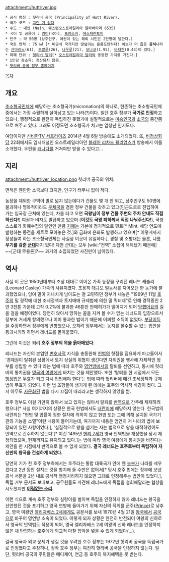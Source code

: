 attachment:/huttriver.jpg

 * 공식 명칭 : 헛리버 공국 (Principality of Hutt River).
 * 국가 코드 : [[그런 거 없다]]
 * 수도 : 내인 (Nain, 웨스턴오스트레일리아 얄라바타라 6535)
 * 국어 및 공용어 : [[영어]](국어), [[프랑스어]], [[에스페란토어]]
 * 인구 : 약 50명 (상주인구. 여권이 있는 해외 시민은 2만명에 달한다.)
 * 국토 면적 : 75 ㎢ [* 비공식 국가지만 땅넓이는 울릉도만하다! 이보다 더 좁은 '''공식'''나라는 [[산마리노]](61), [[투발루]](26), [[나우루]](21), [[모나코]](1.95), [[바티칸]](0.44)이 있다.]
 * 화폐 단위 : [[헛리버 달러]][* [[오스트레일리아 달러]]와 동등한 가치를 가진다.]
 * 1인당 총소득: 정산되지 않음.
 * [http://www.hutt-river-province.com/ 헛리버 공국 정부 홈페이지]

[[목차]]

== 개요 ==
[[초소형국민체]]에 해당하는 초소형국가(micronation)의 하나로, 현존하는 초소형국민체 중에서는 가장 수월하게 살아남고 있는 나라(?)이다. 일단 호주 정부가 '''국가로 인정'''하고 있으나, 행정적으로 완전히 독립하진 못했기에 실질적으로는 [[미승인국]]과 [[소국]]의 중간쯤으로 쳐주고 있다. 그래도 이정도면 초소형국가 치고는 엄청난 인지도다.

여담이지만 [[신비한TV 서프라이즈]] 2014년 4월 6일 방송에도 소개되었다. 또, [[비정상회담]] 22회에서도 임시패널인 오스트레일리아인 [[블레어 윌리엄스|블레어 리차드 윌리엄스]]가 방송에서 이를 소개했다. 우편을 [[캐나다]]를 거쳐야만 받을 수 있다고...
== 지리 ==
attachment:/huttriver_location.png
헛리버 공국의 위치.

면적은 웬만한 소국보다 크지만, 인구가 터무니 없이 적다.

농장을 제외한 구역이 별로 넓지 않는데다가 건물도 몇 개 안 되고, 상주인구도 50명에 불과하나 명목적이라도 [[우체국]]을 겸한 정부 건물을 갖추고 있고(인근도로로 진입하여 가는 입국장 근처에 있는데, 차를 타고 오면 '''국왕님이 정부 건물 주변의 주차 안내도 직접 하신다!''') 여권과 비자도 발급하고 있으며 ('''이것도 국왕 폐하께서 직접 나눠주신다!'''), 국왕 스스로가 화폐수집의 달인인 만큼 [[지폐]]는 기본에 정기적으로 민트[* Mint. 해당 연도에 발행하는 동전을 세트로 모아놓은 것.]와 금화에 은화도 발행하고 있으며[* 이렇게까지 정성들여 하는 초소형국민체는 사실상 이곳이 유일하다.], 경찰 및 소방대는 몰론, 나름 '''무기를 갖춘 [[군대]]'''까지 있다! 다만 군대는 모두 [wiki:"전역" 소집이 해제됐기 때문에] ~~[군대 무용론]?~~ 과거의 소집되었던 사진만이 남아있다. 

== 역사 ==
사실 이 곳은 1950년대부터 조상 대대로 이어온 가족 농장을 꾸리던 레너드 캐슬리(Leonard Casley) 가족의 사유지였다. 조용히 대규모 밀농사를 지어오던 한 농가에 불과했었으나, 잉여 밀이 지나치게 남아도는 걸 고민하던 정부가 내놓은 "1969년 11월 [[호주]]의 밀 경작에 대한 조세정책과 토지매매 규제법에 의한 밀 쿼터제"로 인해 경작중인 2만 3천톤 가운데 고작 0.2%에 불과한 46톤만 판매허가가 떨어지게 되어 [[망했어요]]의 길을 걸을 예정이었다. 당연히 앉아서 망하는 꼴을 지켜 볼 수가 없는 레너드의 입장으로서 정부에 거세게 항의했으나 이미 통과한 법이기 때문에 어찌할 소득이 없었다. [[부당이득]]을 주장하면서 정부에게 반항했으나, 오히려 정부에서는 농지를 몰수할 수 있는 법안을 통과시키려 하면서 레너드를 몰아붙였다.

그런데 이것은 되려 '''호주 정부의 목을 옭아매었다.'''

레너드는 자신의 본업인 [[변호사]]적 지식을 총동원해 [[헌법]]의 헛점을 집요하게 파고들어서 '경제권이 탈취된 상황에서 토지 상실의 위협이 생긴다면 자위권을 행사해 자체적인 정부를 성립할 수 있다'라는 법에 따라 호주와 [[영연방]]에서의 탈퇴를 선언하고, 동시에 헛리버의 통치권을 [[엘리자베스 2세|영국의 여왕]]에게 바치는 것을 제안했다. 또한 '탈퇴를 한 시점에서 모든 [[행정법]]은 무효가 되고 다시 입법해야 한다'는 법에 따라 헛리버에 매긴 조세정책과 규제법이 무효가 되었다. 이런 법 조항들이 생기게 된 데에는 호주의 역사적 배경이 컸다. 그저 아무도 [[사문화]]된 법을 다시 끄집어 내리라고는 생각하지 않았을 뿐.

호주 정부도 이걸 가만히 앉아서 보고 있지는 않아서 탈퇴를 [[반역]]으로 간주해 제재하려 했으나[* 사실 여기까지의 상황은 한국 헌법에서도 [[내란죄]]에 해당하지 않는다. 한국법의 내란죄는 "헌법 및 법률이 정한 절차에 의하지 않고 헌법 또는 그에 의해 설치된 국가기관의 기능을 소멸"이란 내용이 들어가는데, 여기까지 내용은 엄연히 저 나라의 법에 보장되어 있던 사항이었다.], '실질적으로 왕을 섬기는 자는 법적으로 왕을 대적하였어도 반역으로 간주하지 않는다'[* 이건 1495년 [[헨리 7세]]가 영국 반역법을 개정했을 당시 제정되었으며, 현재까지도 유지되고 있다.]는 법에 따라 영국 여왕에게 통치권을 바친다는 제안을 한 시점에서 반역으로 볼 수 없게 되었다. '''결국 레너드는 호주로부터 독립하여 자신만의 왕국을 건설하게 되었다.'''

당연히 기가 찬 호주 정부측에서는 호주라는 통합 대륙국가 안에 웬 [[농부]]가 나라를 세우겠다고 2년 동안 설치는 것을 방치해 둘 수만은 없어서[* 당시 호주 법에는 정부에 보낸 공식 서문을 2년 내로 공식적 행정처리하지 않으면 그대로 인정해주는 법안이 있었다.], 독립 거부 문서도 보내보고, 공무원들도 파견해 레너드에게 독립을 철회해달라는 협상을 시도했지만 '''[[세종대왕(문명 5)|어림없는 소리]].'''

이런 식으로 계속 호주 정부와 실랑이를 벌이며 독립을 인정하지 않자 레너드는 왕국을 선언했던 것을 포기하고 영국 연방에 들어가기 위해 자신의 직위를 군주([[프린스|Prince]])로 낮추고, 영국 여왕인 [[엘리자베스 2세]]에게도 공문서를 보내 1970년 4월 21일 [[왕국]]에서 [[공국]]으로 바꾸어 영연방 소속이 되었다. 이렇게 되자 상황은 완전히 반전되어 여왕의 신하로서 영국의 반역법도 적용이 되어, 영국 엘리자베스 2세 여왕의 신하 레너드를 인정하지 않은 채 탄압하는 호주에게 외교적 마찰 압박을 넣을 수 있게 되었다(...).

결국 영국과 외교 문제가 생길 것을 우려한 호주 정부는 1972년 헛리버 공국을 독립국가로 인정했다고 주장하나, 정작 호주 정부는 여전히 헛리버 공국을 인정하지 않는다. 일단, 헛리버 공국의 주민들은 메디케어, 연금 등 호주의 복지혜택을 못 받는다.


